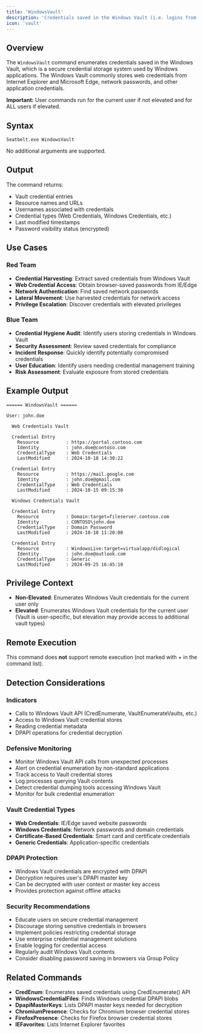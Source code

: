 ```yaml
---
title: 'WindowsVault'
description: 'Credentials saved in the Windows Vault (i.e. logins from Internet Explorer and Edge)'
icon: 'vault'
---
```


## Overview

The `WindowsVault` command enumerates credentials saved in the Windows Vault, which is a secure credential storage system used by Windows applications. The Windows Vault commonly stores web credentials from Internet Explorer and Microsoft Edge, network passwords, and other application credentials.

**Important:** User commands run for the current user if not elevated and for ALL users if elevated.

## Syntax

```
Seatbelt.exe WindowsVault
```

No additional arguments are supported.

## Output

The command returns:
- Vault credential entries
- Resource names and URLs
- Usernames associated with credentials
- Credential types (Web Credentials, Windows Credentials, etc.)
- Last modified timestamps
- Password visibility status (encrypted)

## Use Cases

### Red Team
- **Credential Harvesting**: Extract saved credentials from Windows Vault
- **Web Credential Access**: Obtain browser-saved passwords from IE/Edge
- **Network Authentication**: Find saved network passwords
- **Lateral Movement**: Use harvested credentials for network access
- **Privilege Escalation**: Discover credentials with elevated privileges

### Blue Team
- **Credential Hygiene Audit**: Identify users storing credentials in Windows Vault
- **Security Assessment**: Review saved credentials for compliance
- **Incident Response**: Quickly identify potentially compromised credentials
- **User Education**: Identify users needing credential management training
- **Risk Assessment**: Evaluate exposure from stored credentials

## Example Output

```
====== WindowsVault ======

User: john.doe

  Web Credentials Vault

  Credential Entry
    Resource          : https://portal.contoso.com
    Identity          : john.doe@contoso.com
    CredentialType    : Web Credentials
    LastModified      : 2024-10-18 14:30:22

  Credential Entry
    Resource          : https://mail.google.com
    Identity          : john.doe@gmail.com
    CredentialType    : Web Credentials
    LastModified      : 2024-10-15 09:15:30

  Windows Credentials Vault

  Credential Entry
    Resource          : Domain:target=fileserver.contoso.com
    Identity          : CONTOSO\john.doe
    CredentialType    : Domain Password
    LastModified      : 2024-10-10 11:20:00

  Credential Entry
    Resource          : WindowsLive:target=virtualapp/didlogical
    Identity          : john.doe@outlook.com
    CredentialType    : Generic
    LastModified      : 2024-09-25 16:45:10
```

## Privilege Context

- **Non-Elevated**: Enumerates Windows Vault credentials for the current user only
- **Elevated**: Enumerates Windows Vault credentials for the current user (Vault is user-specific, but elevation may provide access to additional vault types)

## Remote Execution

This command does **not** support remote execution (not marked with + in the command list).

## Detection Considerations

### Indicators
- Calls to Windows Vault API (CredEnumerate, VaultEnumerateVaults, etc.)
- Access to Windows Vault credential stores
- Reading credential metadata
- DPAPI operations for credential decryption

### Defensive Monitoring
- Monitor Windows Vault API calls from unexpected processes
- Alert on credential enumeration by non-standard applications
- Track access to Vault credential stores
- Log processes querying Vault contents
- Detect credential dumping tools accessing Windows Vault
- Monitor for bulk credential enumeration

### Vault Credential Types
- **Web Credentials**: IE/Edge saved website passwords
- **Windows Credentials**: Network passwords and domain credentials
- **Certificate-Based Credentials**: Smart card and certificate credentials
- **Generic Credentials**: Application-specific credentials

### DPAPI Protection
- Windows Vault credentials are encrypted with DPAPI
- Decryption requires user's DPAPI master key
- Can be decrypted with user context or master key access
- Provides protection against offline attacks

### Security Recommendations
- Educate users on secure credential management
- Discourage storing sensitive credentials in browsers
- Implement policies restricting credential storage
- Use enterprise credential management solutions
- Enable logging for credential access
- Regularly audit Windows Vault contents
- Consider disabling password saving in browsers via Group Policy

## Related Commands

- **CredEnum**: Enumerates saved credentials using CredEnumerate() API
- **WindowsCredentialFiles**: Finds Windows credential DPAPI blobs
- **DpapiMasterKeys**: Lists DPAPI master keys needed for decryption
- **ChromiumPresence**: Checks for Chromium browser credential stores
- **FirefoxPresence**: Checks for Firefox browser credential stores
- **IEFavorites**: Lists Internet Explorer favorites
